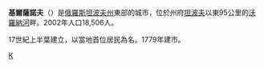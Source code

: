 {{coord|52|39|N|42|44|E|display=title}}
'''基爾薩諾夫'''（{{lang-ru|Кирса́нов}}）是[[俄羅斯|俄羅斯]][[坦波夫州|坦波夫州]]東部的城市，位於州府[[坦波夫|坦波夫]]以東95公里的[[沃羅納河|沃羅納河]]畔。2002年人口18,506人。

17世紀上半葉建立，以當地首位居民{{lang|ru|Хрисанф (Кирсан) Зубакин}}為名。1779年建市。

{{坦波夫州城市}}

[[Category:坦波夫州城市|К]]